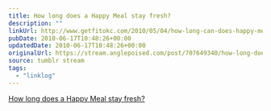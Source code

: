 ```yaml
---
title: How long does a Happy Meal stay fresh?
description: ""
linkUrl: http://www.getfitokc.com/2010/05/04/how-long-can-does-happy-meal-stay-fresh/
pubDate: 2010-06-17T10:48:26+00:00
updatedDate: 2010-06-17T10:48:26+00:00
originalUrl: https://stream.anglepoised.com/post/707649340/how-long-does-a-happy-meal-stay-fresh
source: tumblr stream
tags:
  - "linklog"
---
```


[How long does a Happy Meal stay fresh?][1]

[1]: http://www.getfitokc.com/2010/05/04/how-long-can-does-happy-meal-stay-fresh/
